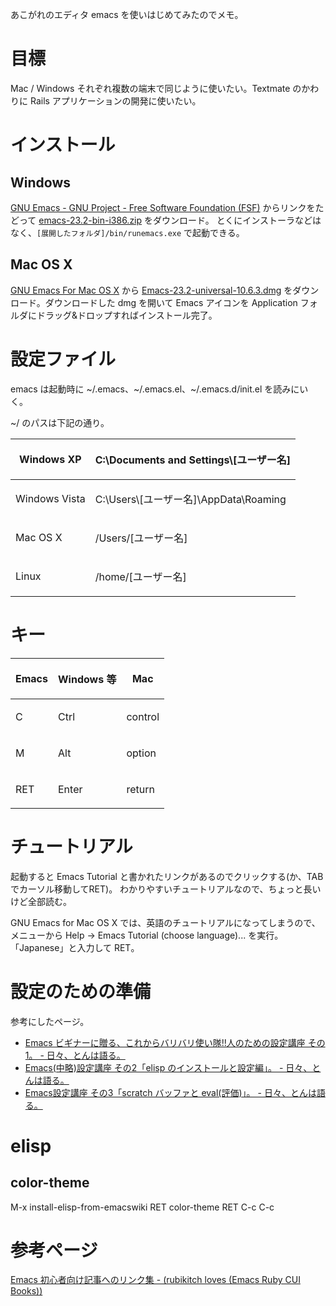 あこがれのエディタ emacs を使いはじめてみたのでメモ。

= 目標 =
Mac / Windows それぞれ複数の端末で同じように使いたい。Textmate のかわりに Rails アプリケーションの開発に使いたい。

= インストール =
== Windows ==
[http://www.gnu.org/software/emacs/ GNU Emacs - GNU Project - Free Software Foundation (FSF)] からリンクをたどって [ftp://ftp.ring.gr.jp/pub/GNU/emacs/windows/emacs-23.2-bin-i386.zip emacs-23.2-bin-i386.zip] をダウンロード。
とくにインストーラなどはなく、<tt>[展開したフォルダ]/bin/runemacs.exe</tt> で起動できる。

== Mac OS X ==
[http://emacsformacosx.com/ GNU Emacs For Mac OS X] から [http://emacsformacosx.com/emacs-builds/Emacs-23.2-universal-10.6.3.dmg Emacs-23.2-universal-10.6.3.dmg] をダウンロード。ダウンロードした dmg を開いて Emacs アイコンを Application フォルダにドラッグ&ドロップすればインストール完了。

= 設定ファイル =
emacs は起動時に ~/.emacs、~/.emacs.el、~/.emacs.d/init.el を読みにいく。

~/ のパスは下記の通り。

{|class="wikitable"
! Windows XP
| C:\Documents and Settings\[ユーザー名]
|-
! Windows Vista
| C:\Users\[ユーザー名]\AppData\Roaming
|-
! Mac OS X
| /Users/[ユーザー名]
|-
! Linux
| /home/[ユーザー名]
|}

= キー =
{|class="wikitable"
! Emacs
! Windows 等
! Mac
|-
! C
| Ctrl
| control
|-
! M
| Alt
| option
|-
! RET
| Enter
| return
|}

= チュートリアル =
起動すると Emacs Tutorial と書かれたリンクがあるのでクリックする(か、TABでカーソル移動してRET)。
わかりやすいチュートリアルなので、ちょっと長いけど全部読む。

GNU Emacs for Mac OS X では、英語のチュートリアルになってしまうので、メニューから Help -> Emacs Tutorial (choose language)... を実行。「Japanese」と入力して RET。

= 設定のための準備 =
参考にしたページ。
* [http://d.hatena.ne.jp/tomoya/20090121/1232536106 Emacs ビギナーに贈る、これからバリバリ使い隊!!人のための設定講座 その1。 - 日々、とんは語る。]
* [http://d.hatena.ne.jp/tomoya/20090124/1232822594 Emacs(中略)設定講座 その2「elisp のインストールと設定編」。 - 日々、とんは語る。]
* [http://d.hatena.ne.jp/tomoya/20090215/1234692209 Emacs設定講座 その3「scratch バッファと eval(評価)」。 - 日々、とんは語る。]

= elisp =
== color-theme ==

M-x install-elisp-from-emacswiki RET
color-theme RET
C-c C-c

= 参考ページ =
[http://d.hatena.ne.jp/rubikitch/20090127/emacsnewbies Emacs 初心者向け記事へのリンク集 - (rubikitch loves (Emacs Ruby CUI Books))]